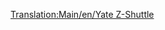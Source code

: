 [[Translation:Main/en/Yate Z-Shuttle]]
{{Template:Vliegtuig/Nl
|Name=Yate Z-Shuttle
|Image=[[File:en/YateZ-Shuttle.png|Yate Z-Shuttle]]
|Cost=32.812 (65,624)
|Speed=947 km/h (592 MPH)
|Annual=4.190 (8,380)
|Designed=2018
|Lifespan=22
|Capacity=85 passagiers & 10 zakken post
|Description=Futuristisch vliegtuig, blijkbaar gebouwd door Yate/British Aerospace.
|Real-life=Fictief.
}}